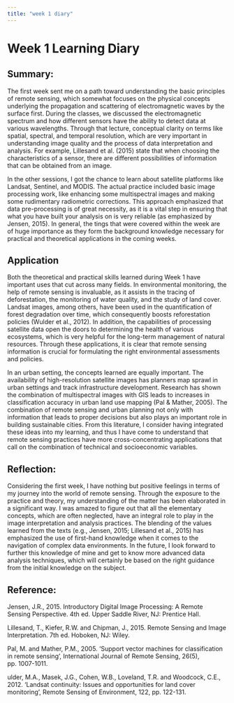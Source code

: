 ```yaml
---
title: "week 1 diary"
---
```


# Week 1 Learning Diary

## Summary:

The first week sent me on a path toward understanding the basic principles of remote sensing, which somewhat focuses on the physical concepts underlying the propagation and scattering of electromagnetic waves by the surface first. During the classes, we discussed the electromagnetic spectrum and how different sensors have the ability to detect data at various wavelengths. Through that lecture, conceptual clarity on terms like spatial, spectral, and temporal resolution, which are very important in understanding image quality and the process of data interpretation and analysis. For example, Lillesand et al. (2015) state that when choosing the characteristics of a sensor, there are different possibilities of information that can be obtained from an image.

In the other sessions, I got the chance to learn about satellite platforms like Landsat, Sentinel, and MODIS. The actual practice included basic image processing work, like enhancing some multispectral images and making some rudimentary radiometric corrections. This approach emphasized that data pre-processing is of great necessity, as it is a vital step in ensuring that what you have built your analysis on is very reliable (as emphasized by Jensen, 2015). In general, the tings that were covered within the week are of huge importance as they form the background knowledge necessary for practical and theoretical applications in the coming weeks.

## Application

Both the theoretical and practical skills learned during Week 1 have important uses that cut across many fields. In environmental monitoring, the help of remote sensing is invaluable, as it assists in the tracing of deforestation, the monitoring of water quality, and the study of land cover. Landsat images, among others, have been used in the quantification of forest degradation over time, which consequently boosts reforestation policies (Wulder et al., 2012). In addition, the capabilities of processing satellite data open the doors to determining the health of various ecosystems, which is very helpful for the long-term management of natural resources. Through these applications, it is clear that remote sensing information is crucial for formulating the right environmental assessments and policies.

In an urban setting, the concepts learned are equally important. The availability of high-resolution satellite images has planners map sprawl in urban settings and track infrastructure development. Research has shown the combination of multispectral images with GIS leads to increases in classification accuracy in urban land use mapping (Pal & Mather, 2005). The combination of remote sensing and urban planning not only with information that leads to proper decisions but also plays an important role in building sustainable cities. From this literature, I consider having integrated these ideas into my learning, and thus I have come to understand that remote sensing practices have more cross-concentrating applications that call on the combination of technical and socioeconomic variables.

## Reflection:

Considering the first week, I have nothing but positive feelings in terms of my journey into the world of remote sensing. Through the exposure to the practice and theory, my understanding of the matter has been elaborated in a significant way. I was amazed to figure out that all the elementary concepts, which are often neglected, have an integral role to play in the image interpretation and analysis practices. The blending of the values learned from the texts (e.g., Jensen, 2015; Lillesand et al., 2015) has emphasized the use of first-hand knowledge when it comes to the navigation of complex data environments. In the future, I look forward to further this knowledge of mine and get to know more advanced data analysis techniques, which will certainly be based on the right guidance from the initial knowledge on the subject.

## Reference:

Jensen, J.R., 2015. Introductory Digital Image Processing: A Remote Sensing Perspective. 4th ed. Upper Saddle River, NJ: Prentice Hall.

Lillesand, T., Kiefer, R.W. and Chipman, J., 2015. Remote Sensing and Image Interpretation. 7th ed. Hoboken, NJ: Wiley.

Pal, M. and Mather, P.M., 2005. 'Support vector machines for classification in remote sensing', International Journal of Remote Sensing, 26(5), pp. 1007-1011.

ulder, M.A., Masek, J.G., Cohen, W.B., Loveland, T.R. and Woodcock, C.E., 2012. 'Landsat continuity: Issues and opportunities for land cover monitoring', Remote Sensing of Environment, 122, pp. 122-131.
